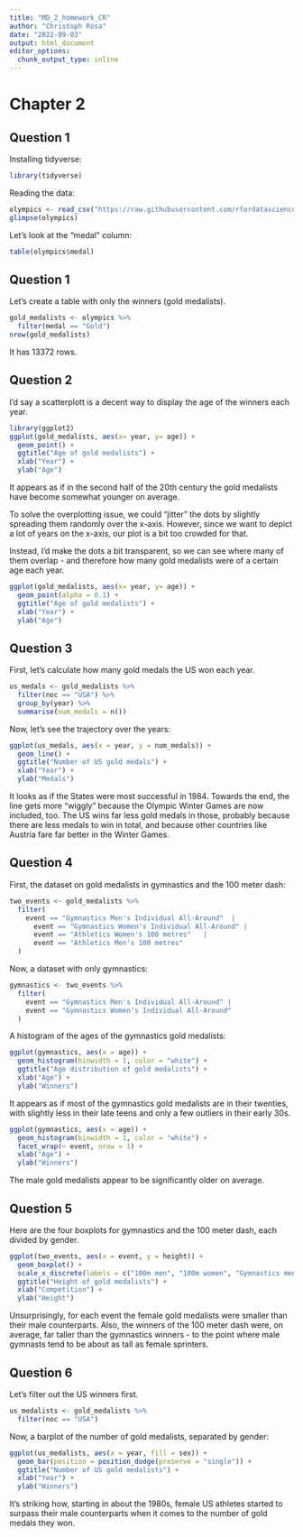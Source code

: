 ```yaml
---
title: "MD_2_homework_CR"
author: "Christoph Rosa"
date: "2022-09-03"
output: html_document
editor_options: 
  chunk_output_type: inline
---
```


# Chapter 2

## Question 1

Installing tidyverse:
```r
library(tidyverse)
```

Reading the data:
```r
olympics <- read_csv("https://raw.githubusercontent.com/rfordatascience/tidytuesday/master/data/2021/2021-07-27/olympics.csv")
glimpse(olympics)
```

Let's look at the "medal" column:
```r
table(olympics$medal)
```

## Question 1

Let's create a table with only the winners (gold medalists).
```r
gold_medalists <- olympics %>% 
  filter(medal == "Gold")
nrow(gold_medalists)
```

It has 13372 rows. 

## Question 2

I'd say a scatterplott is a decent way to display the age of the winners each year.
```r
library(ggplot2)
ggplot(gold_medalists, aes(x= year, y= age)) + 
  geom_point() +
  ggtitle("Age of gold medalists") +
  xlab("Year") +
  ylab("Age")
```

It appears as if in the second half of the 20th century the gold medalists have become somewhat younger on average. 

To solve the overplotting issue, we could "jitter" the dots by slightly spreading them randomly over the x-axis. However, since we want to depict a lot of years on the x-axis, our plot is a bit too crowded for that.

Instead, I'd make the dots a bit transparent, so we can see where many of them overlap - and therefore how many gold medalists were of a certain age each year.

```r
ggplot(gold_medalists, aes(x= year, y= age)) + 
  geom_point(alpha = 0.1) +
  ggtitle("Age of gold medalists") +
  xlab("Year") +
  ylab("Age")
```

## Question 3

First, let's calculate how many gold medals the US won each year.
```r
us_medals <- gold_medalists %>% 
  filter(noc == "USA") %>% 
  group_by(year) %>% 
  summarise(num_medals = n())
```

Now, let's see the trajectory over the years:
```r
ggplot(us_medals, aes(x = year, y = num_medals)) +
  geom_line() +
  ggtitle("Number of US gold medals") +
  xlab("Year") +
  ylab("Medals")
```

It looks as if the States were most successful in 1984. Towards the end, the line gets more "wiggly" because the Olympic Winter Games are now included, too. The US wins far less gold medals in those, probably because there are less medals to win in total, and because other countries like Austria fare far better in the Winter Games. 

## Question 4

First, the dataset on gold medalists in gymnastics and the 100 meter dash:
```r
two_events <- gold_medalists %>%
  filter(
    event == "Gymnastics Men's Individual All-Around"  |
      event == "Gymnastics Women's Individual All-Around" |
      event == "Athletics Women's 100 metres"   |
      event == "Athletics Men's 100 metres"
  ) 
```

Now, a dataset with only gymnastics:

```r
gymnastics <- two_events %>% 
  filter(
    event == "Gymnastics Men's Individual All-Around" |
    event == "Gymnastics Women's Individual All-Around"
  )

```

A histogram of the ages of the gymnastics gold medalists:
```r
ggplot(gymnastics, aes(x = age)) +
  geom_histogram(binwidth = 1, color = "white") +
  ggtitle("Age distribution of gold medalists") +
  xlab("Age") +
  ylab("Winners")
```

It appears as if most of the gymnastics gold medalists are in their twenties, with slightly less in their late teens and only a few outliers in their early 30s. 

```r
ggplot(gymnastics, aes(x = age)) +
  geom_histogram(binwidth = 1, color = "white") +
  facet_wrap(~ event, nrow = 1) +
  xlab("Age") +
  ylab("Winners")
```

The male gold medalists appear to be significantly older on average.

## Question 5

Here are the four boxplots for gymnastics and the 100 meter dash, each divided by gender.

```r
ggplot(two_events, aes(x = event, y = height)) +
  geom_boxplot() +
  scale_x_discrete(labels = c("100m men", "100m women", "Gymnastics men", "Gymnastics women")) +
  ggtitle("Height of gold medalists") +
  xlab("Competition") +
  ylab("Height")
```

Unsurprisingly, for each event the female gold medalists were smaller than their male counterparts. Also, the winners of the 100 meter dash were, on average, far taller than the gymnastics winners - to the point where male gymnasts tend to be about as tall as female sprinters. 

## Question 6

Let's filter out the US winners first.
```r
us_medalists <- gold_medalists %>% 
  filter(noc == "USA")
```

Now, a barplot of the number of gold medalists, separated by gender:
```r
ggplot(us_medalists, aes(x = year, fill = sex)) +
  geom_bar(position = position_dodge(preserve = "single")) +
  ggtitle("Number of US gold medalists") +
  xlab("Year") +
  ylab("Winners")
```

It's striking how, starting in about the 1980s, female US athletes started to surpass their male counterparts when it comes to the number of gold medals they won.





